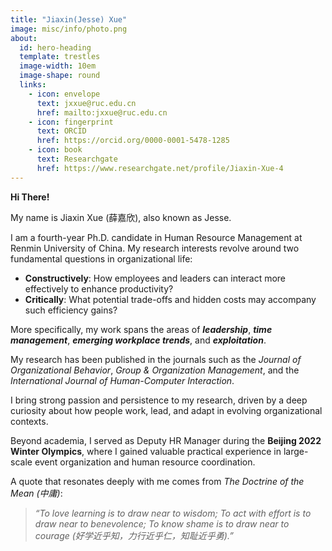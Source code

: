 ```yaml
---
title: "Jiaxin(Jesse) Xue"
image: misc/info/photo.png
about:
  id: hero-heading
  template: trestles
  image-width: 10em
  image-shape: round
  links:
    - icon: envelope
      text: jxxue@ruc.edu.cn
      href: mailto:jxxue@ruc.edu.cn
    - icon: fingerprint
      text: ORCID
      href: https://orcid.org/0000-0001-5478-1285
    - icon: book
      text: Researchgate
      href: https://www.researchgate.net/profile/Jiaxin-Xue-4
---
```


::: {#hero-heading}

**Hi There!**

My name is Jiaxin Xue (薛嘉欣), also known as Jesse. 

I am a fourth-year Ph.D. candidate in Human Resource Management at Renmin University of China. My research interests revolve around two fundamental questions in organizational life:

- **Constructively**: How employees and leaders can interact more effectively to enhance productivity?  
- **Critically**: What potential trade-offs and hidden costs may accompany such efficiency gains?

More specifically, my work spans the areas of ***leadership***, ***time management***, ***emerging workplace trends***, and ***exploitation***. 

My research has been published in the journals such as the *Journal of Organizational Behavior*, *Group & Organization Management*, and the *International Journal of Human-Computer Interaction*.

I bring strong passion and persistence to my research, driven by a deep curiosity about how people work, lead, and adapt in evolving organizational contexts.

Beyond academia, I served as Deputy HR Manager during the **Beijing 2022 Winter Olympics**, where I gained valuable practical experience in large-scale event organization and human resource coordination.

A quote that resonates deeply with me comes from *The Doctrine of the Mean (中庸)*:

> *"To love learning is to draw near to wisdom; To act with effort is to draw near to benevolence; To know shame is to draw near to courage (好学近乎知，力行近乎仁，知耻近乎勇)."*

:::

